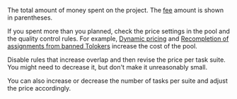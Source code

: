 The total amount of money spent on the project. The [fee](/docs-new/guide/budget) amount is shown in parentheses.

<Cut title="Recommendations">

If you spent more than you planned, check the price settings in the pool and the quality control rules. For example, [Dynamic pricing](/docs-new/guide/dynamic-pricing#section_ucl_3hl_vlb) and [Recompletion of assignments from banned Tolokers](/docs-new/guide/restore-task-overlap) increase the cost of the pool.

Disable rules that increase overlap and then revise the price per task suite. You might need to decrease it, but don't make it unreasonably small.

You can also increase or decrease the number of tasks per suite and adjust the price accordingly.

</Cut>
